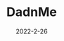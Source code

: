 ---
title: DadnMe
description: A beatemup game about taking back the playground.
date: 2022-2-26
type: Flash
name: dadnme
credits:
- Game by Newgrounds
---